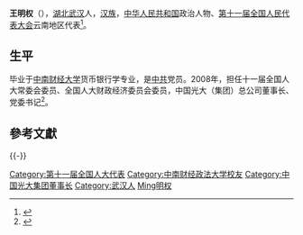 {{Infobox officeholder
| 图像        = 
| 图像说明    = 
| 职务1       = [[中国光大银行|中国光大银行]]董事长
| 就任日期1   = 2002年6月
| 卸任日期1   = 2007年6月
| 前任1       = 
| 继任1       = 
| 职务2       = [[中国光大集团|中国光大集团]]董事长
| 就任日期2   = 2000年6月
| 卸任日期2   = 2007年6月
| 前任2       = [[刘明康|刘明康]]
| 继任2       = [[唐双宁|唐双宁]]
| 职务3       = [[交通银行|交通银行]]行长
| 就任日期3   = 1993年9月
| 卸任日期3   = 2000年6月
| 前任3       = 戴相龙
| 继任3       = [[方诚国|方诚国]]
| 职务4       = [[中国太平洋保险|中国太平洋保险]]董事长
| 就任日期4   = 1993年
| 卸任日期4   = 2000年
| 前任4       = [[戴相龙|戴相龙]]
| 继任4       = [[王国良|王国良]]
| 姓名        = 王明权
| 原名        = 
| 出生日期    = {{birth year and age|1947|02}}
| 出生地点    = {{ROC|湖北省}}[[武汉市|武汉市]]
| 逝世日期    = <!-- {{death date and age|}}（死亡在前，出生在后）{{death year and age| }} -->
| 逝世地点    = 
| 政党        = {{CPC}}
| 国籍        = {{PRC}}
| 父母        = 
| 配偶        = <!--{{marriage|姓名|}} -->
| 子女        = 
| 亲属        = 
| 信仰        = 
| 母校        = [[中南财经政法大学|中南财经政法大学]]
| 网站        = 
| 签名        = 
| 脚注        = 
}}
'''王明权'''（{{bd|1947年|2月|catIdx=Wang王明权}}），[[湖北省|湖北]][[武汉市|武汉]]人，[[汉族|汉族]]，[[中华人民共和国|中华人民共和国]]政治人物、[[第十一届全国人民代表大会|第十一届全国人民代表大会]]云南地区代表<ref>{{cite web|author=新华网|title=第十一届全国人大代表|url=http://news.xinhuanet.com/ziliao/2008-03/03/content_7708230.htm?node=36628|publisher=新华网|accessdate=2014-01-07|archive-date=2014-01-10|archive-url=https://web.archive.org/web/20140110211415/http://news.xinhuanet.com/ziliao/2008-03/03/content_7708230.htm?node=36628|dead-url=no}}</ref>。

==生平==
毕业于[[中南财经大学|中南财经大学]]货币银行学专业，是[[中共|中共]]党员。2008年，担任十一届全国人大常委会委员、全国人大财政经济委员会委员，中国光大（集团）总公司董事长、党委书记<ref>{{cite news|title=全国人大代表信息-王明权|url= http://210.82.31.1:8084/delegate/viewDelegate.action?dbid=112339|accessdate=2013-04-05|newspaper=全国人大网}}</ref>。

==參考文獻==
{{reflist}}

{{-}}
{{s-start}}
{{s-bus}}
{{s-bef|rows=2|before=[[戴相龙|戴相龙]]}}
{{s-ttl|title=[[中国太平洋保险|中国太平洋保险]]董事长|years=1993年–2000年}}
{{s-aft|after=[[王国良|王国良]]}}
{{s-ttl|title=[[交通银行|交通银行]]行长|years=1993年–2000年}}
{{s-aft|after=[[方诚国|方诚国]]}}
{{s-bef|before=[[刘明康|刘明康]]}}
{{s-ttl|title=[[中国光大集团|中国光大集团]]董事长|years=2000年–2007年}}
{{s-aft|after=[[唐双宁|唐双宁]]}}
{{s-end}}

{{DEFAULTSORT:Wang王}}
[[Category:第十一届全国人大代表|Category:第十一届全国人大代表]]
[[Category:中南财经政法大学校友|Category:中南财经政法大学校友]]
[[Category:中国光大集团董事长|Category:中国光大集团董事长]]
[[Category:武汉人|Category:武汉人]]
[[Category:王姓|Ming明权]]